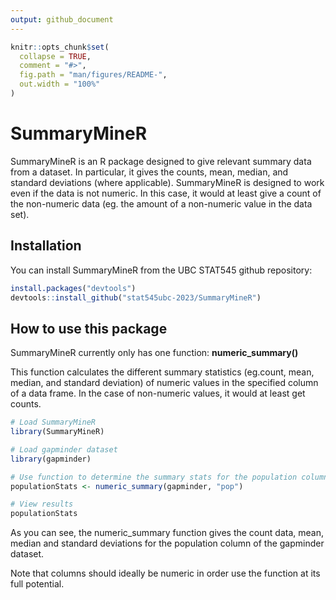 ```yaml
---
output: github_document
---
```


```r
knitr::opts_chunk$set(
  collapse = TRUE,
  comment = "#>",
  fig.path = "man/figures/README-",
  out.width = "100%"
)
```

# SummaryMineR

SummaryMineR is an R package designed to give relevant summary data from a dataset. In particular, it gives the counts, mean, median, and standard deviations (where applicable). SummaryMineR is designed to work even if the data is not numeric. In this case, it would at least give a count of the non-numeric data (eg. the amount of a non-numeric value in the data set). 

## Installation

You can install SummaryMineR from the UBC STAT545 github repository:

``` r
install.packages("devtools")
devtools::install_github("stat545ubc-2023/SummaryMineR")
```

## How to use this package

SummaryMineR currently only has one function:
**numeric_summary()**

This function calculates the different summary statistics (eg.count, mean, median, and standard deviation) of numeric values in the specified column of a data frame. In the case of non-numeric values, it would at least get counts.

```r
# Load SummaryMineR
library(SummaryMineR)

# Load gapminder dataset
library(gapminder)

# Use function to determine the summary stats for the population column of the gapminder data set
populationStats <- numeric_summary(gapminder, "pop")

# View results
populationStats
```
As you can see, the numeric_summary function gives the count data, mean, median and standard deviations for the population column of the gapminder dataset.

Note that columns should ideally be numeric in order use the function at its full potential.
